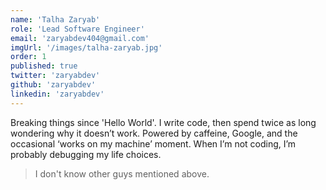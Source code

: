 ```yaml
---
name: 'Talha Zaryab'
role: 'Lead Software Engineer'
email: 'zaryabdev404@gmail.com'
imgUrl: '/images/talha-zaryab.jpg'
order: 1
published: true
twitter: 'zaryabdev'
github: 'zaryabdev'
linkedin: 'zaryabdev'
---
```


Breaking things since 'Hello World'. I write code, then spend twice as long wondering why it doesn’t work. Powered by caffeine, Google, and the occasional ‘works on my machine’ moment. When I’m not coding, I’m probably debugging my life choices.

> I don't know other guys mentioned above.
